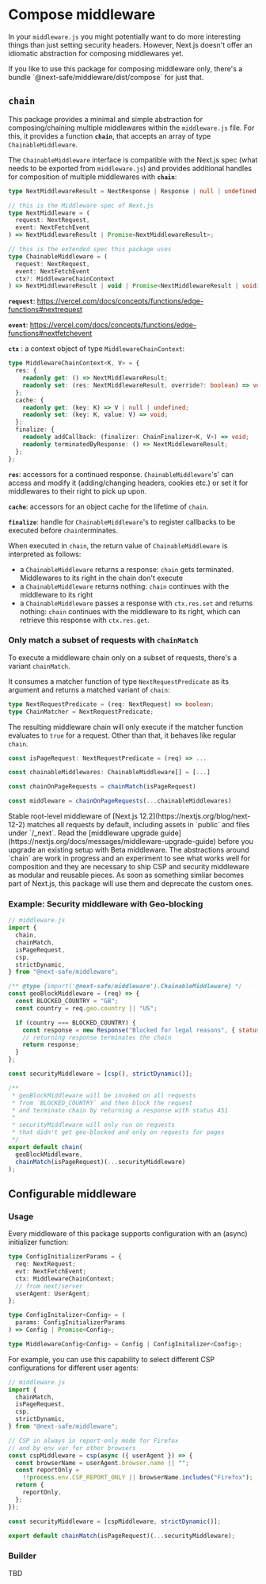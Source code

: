 
# Compose middleware

In your `middleware.js` you might potentially want to do more interesting things than just setting security headers. However, Next.js doesn't offer an idiomatic abstraction for composing middlewares yet.

<Callout emoji="💡">
  If you like to use this package for composing middleware only, there's a
  bundle `@next-safe/middleware/dist/compose` for just that.
</Callout>

## `chain`

This package provides a minimal and simple abstraction for composing/chaining multiple middlewares within the `middleware.js` file. For this, it provides a function **`chain`**, that accepts an array of type `ChainableMiddleware`.

The `ChainableMiddleware` interface is compatible with the Next.js spec (what needs to be exported from `middleware.js`) and provides additional handles for composition of multiple middlewares with **`chain`**:

```ts
type NextMiddlewareResult = NextResponse | Response | null | undefined;

// this is the Middleware spec of Next.js
type NextMiddleware = (
  request: NextRequest,
  event: NextFetchEvent
) => NextMiddlewareResult | Promise<NextMiddlewareResult>;

// this is the extended spec this package uses
type ChainableMiddleware = (
  request: NextRequest,
  event: NextFetchEvent
  ctx?: MiddlewareChainContext
) => NextMiddlewareResult | void | Promise<NextMiddlewareResult | void>;
```

**`request`**: https://vercel.com/docs/concepts/functions/edge-functions#nextrequest

**`event`**: https://vercel.com/docs/concepts/functions/edge-functions#nextfetchevent

**`ctx`** : a context object of type `MiddlewareChainContext`:

```ts
type MiddlewareChainContext<K, V> = {
  res: {
    readonly get: () => NextMiddlewareResult;
    readonly set: (res: NextMiddlewareResult, override?: boolean) => void;
  };
  cache: {
    readonly get: (key: K) => V | null | undefined;
    readonly set: (key: K, value: V) => void;
  };
  finalize: {
    readonly addCallback: (finalizer: ChainFinalizer<K, V>) => void;
    readonly terminatedByResponse: () => NextMiddlewareResult;
  };
};
```

**`res`**: accessors for a continued response. `ChainableMiddleware`'s' can access and modify it (adding/changing headers, cookies etc.) or set it for middlewares to their right to pick up upon.

**`cache`**: accessors for an object cache for the lifetime of `chain`.

**`finalize`**: handle for `ChainableMiddleware`'s to register callbacks to be executed before `chain`terminates.

When executed in `chain`, the return value of `ChainableMiddleware` is interpreted as follows:

- a `ChainableMiddleware` returns a response: `chain` gets terminated. Middlewares to its right in the chain don't execute
- a `ChainableMiddleware` returns nothing: `chain` continues with the middleware to its right
- a `ChainableMiddleware` passes a response with `ctx.res.set` and returns nothing: `chain` continues with the middleware to its right, which can retrieve this response with `ctx.res.get`.

### Only match a subset of requests with `chainMatch`

To execute a middleware chain only on a subset of requests, there's a variant `chainMatch`.

It consumes a matcher function of type `NextRequestPredicate` as its argument and returns a matched variant of `chain`:

```ts
type NextRequestPredicate = (req: NextRequest) => boolean;
type ChainMatcher = NextRequestPredicate;
```

The resulting middleware chain will only execute if the matcher function evaluates to `true` for a request. Other than that, it behaves like regular `chain`.

```ts
const isPageRequest: NextRequestPredicate = (req) => ...

const chainableMiddlewares: ChainableMiddleware[] = [...]

const chainOnPageRequests = chainMatch(isPageRequest)

const middleware = chainOnPageRequests(...chainableMiddlewares)
```

<Callout type="warning" emoji="⚠️">
  Stable root-level middleware of [Next.js
  12.2](https://nextjs.org/blog/next-12-2) matches all requests by default,
  including assets in `public` and files under `/_next`. Read the [middleware
  upgrade guide](https://nextjs.org/docs/messages/middleware-upgrade-guide)
  before you upgrade an existing setup with Beta middleware.
</Callout>

<Callout type="warning" emoji="⚠️">
  The abstractions around `chain` are work in progress and an experiment to see
  what works well for composition and they are necessary to ship CSP and
  security middleware as modular and reusable pieces. As soon as something
  simliar becomes part of Next.js, this package will use them and deprecate the
  custom ones.
</Callout>

### Example: Security middleware with Geo-blocking

```js
// middleware.js
import {
  chain,
  chainMatch,
  isPageRequest,
  csp,
  strictDynamic,
} from "@next-safe/middleware";

/** @type {import('@next-safe/middleware').ChainableMiddleware} */
const geoBlockMiddleware = (req) => {
  const BLOCKED_COUNTRY = "GB";
  const country = req.geo.country || "US";

  if (country === BLOCKED_COUNTRY) {
    const response = new Response("Blocked for legal reasons", { status: 451 });
    // returning response terminates the chain
    return response;
  }
};

const securityMiddleware = [csp(), strictDynamic()];

/**
 * geoBlockMiddleware will be invoked on all requests
 * from `BLOCKED_COUNTRY` and then block the request
 * and terminate chain by returning a response with status 451
 *
 * securityMiddleware will only run on requests
 * that didn't get geo-blocked and only on requests for pages
 */
export default chain(
  geoBlockMiddleware,
  chainMatch(isPageRequest)(...securityMiddleware)
);
```

## Configurable middleware

### Usage

Every middleware of this package supports configuration with an (async) initializer function:

```ts
type ConfigInitializerParams = {
  req: NextRequest;
  evt: NextFetchEvent;
  ctx: MiddlewareChainContext;
  // from next/server
  userAgent: UserAgent;
};

type ConfigInitalizer<Config> = (
  params: ConfigInitializerParams
) => Config | Promise<Config>;

type MiddlewareConfig<Config> = Config | ConfigInitalizer<Config>;
```

For example, you can use this capability to select different CSP configurations for different user agents:

```js
// middleware.js
import {
  chainMatch,
  isPageRequest,
  csp,
  strictDynamic,
} from "@next-safe/middleware";

// CSP in always in report-only mode for Firefox
// and by env var for other browsers
const cspMiddleware = csp(async ({ userAgent }) => {
  const browserName = userAgent.browser.name || "";
  const reportOnly =
    !!process.env.CSP_REPORT_ONLY || browserName.includes("Firefox");
  return {
    reportOnly,
  };
});

const securityMiddleware = [cspMiddleware, strictDynamic()];

export default chainMatch(isPageRequest)(...securityMiddleware);
```

### Builder

TBD
